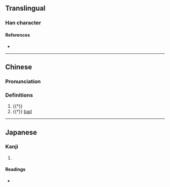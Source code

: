 {{character info/new}}
==Translingual==

===Han character===
{{Han char|rn=9|rad=人|as=11|sn=13|four=|canj=OIIH|ids=⿰亻參}}

====References====
* {{Han ref|kx=0114.060|dkj=01002|dj=0242.160|hdz=10215.100|uh=50AA|ud=20650}}

----

==Chinese==
{{zh-forms}}

===Pronunciation===
{{zh-pron
|m=cān
|m-s=
|dg=
|c=
|c-t=
|g=
|h=pfs=
|j=
|md=
|mn=
|mn-t=
|w=
|x=
|mc=y
|oc=y
|cat=a
}}

===Definitions===
{{zh-hanzi}}

# {{†}} {{zh-alt-form|摻|[[good]]}}
# {{†}} [[bad]]

----

==Japanese==

===Kanji===
{{ja-kanji|grade=|rs=人11}}

# {{rfdef|ja|sort=人11}}

====Readings====
* {{ja-readings|on=[[さん]] (san)|kun=[[よい]] (yoi), [[よいさま]] (yoisama)}}